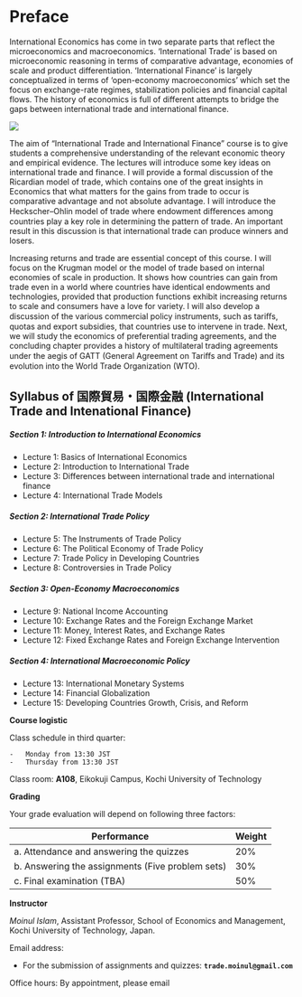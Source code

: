 # Preface {.unnumbered}

International Economics has come in two separate parts that reflect the microeconomics and macroeconomics. 'International Trade' is based on microeconomic reasoning in terms of comparative advantage, economies of scale and product differentiation. 'International Finance' is largely conceptualized in terms of 'open-economy macroeconomics' which set the focus on exchange-rate regimes, stabilization policies and financial capital flows. The history of economics is full of different attempts to bridge the gaps between international trade and international finance.

![](figures/3.jpg)

The aim of "International Trade and International Finance" course is to give students a comprehensive understanding of the relevant economic theory and empirical evidence. The lectures will introduce some key ideas on international trade and finance. I will provide a formal discussion of the Ricardian model of trade, which contains one of the great insights in Economics that what matters for the gains from trade to occur is comparative advantage and not absolute advantage. I will introduce the Heckscher--Ohlin model of trade where endowment diﬀerences among countries play a key role in determining the pattern of trade. An important result in this discussion is that international trade can produce winners and losers.

Increasing returns and trade are essential concept of this course. I will focus on the Krugman model or the model of trade based on internal economies of scale in production. It shows how countries can gain from trade even in a world where countries have identical endowments and technologies, provided that production functions exhibit increasing returns to scale and consumers have a love for variety. I will also develop a discussion of the various commercial policy instruments, such as tariﬀs, quotas and export subsidies, that countries use to intervene in trade. Next, we will study the economics of preferential trading agreements, and the concluding chapter provides a history of multilateral trading agreements under the aegis of GATT (General Agreement on Tariﬀs and Trade) and its evolution into the World Trade Organization (WTO).

## Syllabus of 国際貿易・国際金融 (International Trade and Intenational Finance)

##### Section 1: Introduction to International Economics

-   Lecture 1: Basics of International Economics
-   Lecture 2: Introduction to International Trade
-   Lecture 3: Differences between international trade and international finance
-   Lecture 4: International Trade Models

##### Section 2: International Trade Policy

-   Lecture 5: The Instruments of Trade Policy
-   Lecture 6: The Political Economy of Trade Policy
-   Lecture 7: Trade Policy in Developing Countries
-   Lecture 8: Controversies in Trade Policy

##### Section 3: Open-Economy Macroeconomics

-   Lecture 9: National Income Accounting
-   Lecture 10: Exchange Rates and the Foreign Exchange Market
-   Lecture 11: Money, Interest Rates, and Exchange Rates
-   Lecture 12: Fixed Exchange Rates and Foreign Exchange Intervention

##### Section 4: International Macroeconomic Policy

-   Lecture 13: International Monetary Systems
-   Lecture 14: Financial Globalization
-   Lecture 15: Developing Countries Growth, Crisis, and Reform

**Course logistic**

Class schedule in third quarter:

    -   Monday from 13:30 JST
    -   Thursday from 13:30 JST

Class room: **A108**, Eikokuji Campus, Kochi University of Technology

**Grading**

Your grade evaluation will depend on following three factors:

| Performance                                       | Weight |
|---------------------------------------------------|--------|
| a\. Attendance and answering the quizzes          | 20%    |
| b\. Answering the assignments (Five problem sets) | 30%    |
| c\. Final examination (TBA)                       | 50%    |


**Instructor**

*Moinul Islam*, Assistant Professor, School of Economics and Management, Kochi University of Technology, Japan.

Email address:

-   For the submission of assignments and quizzes: **`trade.moinul@gmail.com`**

Office hours: By appointment, please email